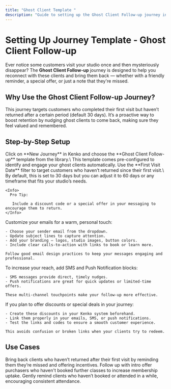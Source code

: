 ```yaml
---
title: "Ghost Client Template "
description: "Guide to setting up the Ghost Client Follow-up journey in Kenko to re-engage customers who visited once but haven’t returned."
---
```



# Setting Up Journey Template - Ghost Client Follow-up

Ever notice some customers visit your studio once and then mysteriously disappear? The **Ghost Client Follow-up** journey is designed to help you reconnect with these clients and bring them back — whether with a friendly reminder, a special offer, or just a note that they're missed.

## Why Use the Ghost Client Follow-up Journey?

This journey targets customers who completed their first visit but haven’t returned after a certain period (default 30 days). It’s a proactive way to boost retention by nudging ghost clients to come back, making sure they feel valued and remembered.

## Step-by-Step Setup

<AccordionGroup>
  <Accordion title="Select the Ghost Client Follow-up Template">
    Click on **New Journey** in Kenko and choose the **Ghost Client Follow-up** template from the library.\
    This template comes pre-configured to identify and engage your ghost clients automatically.
  </Accordion>
  <Accordion title="Configure the Entry Rule – 'First Visit is More Than X Days Ago'">
    Use the **First Visit Date** filter to target customers who haven’t returned since their first visit.\
    By default, this is set to 30 days but you can adjust it to 60 days or any timeframe that fits your studio’s needs.

    <Info>
      Pro Tip:

       Include a discount code or a special offer in your messaging to encourage them to return.
    </Info>
  </Accordion>
  <Accordion title="Set Up Email Messaging">
    Customize your emails for a warm, personal touch:

    - Choose your sender email from the dropdown.
    - Update subject lines to capture attention.
    - Add your branding — logos, studio images, button colors.
    - Include clear calls-to-action with links to book or learn more.

    Follow good email design practices to keep your messages engaging and professional.
  </Accordion>
  <Accordion title="Add SMS and Push Notification Blocks">
    To increase your reach, add SMS and Push Notification blocks:

    - SMS messages provide direct, timely nudges.
    - Push notifications are great for quick updates or limited-time offers.

    These multi-channel touchpoints make your follow-up more effective.
  </Accordion>
  <Accordion title="Prepare Discounts in Advance">
    If you plan to offer discounts or special deals in your journey:

    - Create these discounts in your Kenko system beforehand.
    - Link them properly in your emails, SMS, or push notifications.
    - Test the links and codes to ensure a smooth customer experience.

    This avoids confusion or broken links when your clients try to redeem.
  </Accordion>
</AccordionGroup>

## Use Cases

<Card title="Re-engage One-time Visitors">
  Bring back clients who haven’t returned after their first visit by reminding them they’re missed and offering incentives.
</Card>

<Card title="Boost Intro Offer Conversions">
  Follow up with intro offer purchasers who haven't booked further classes to increase membership uptake.
</Card>

<Card title="Reduce No-shows">
  Gently remind clients who haven’t booked or attended in a while, encouraging consistent attendance.
</Card>
